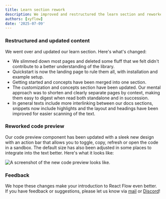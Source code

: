 ```yaml
---
title: Learn section rework
description: We improved and restructured the learn section and reworked the code preview.
authors: [xyflow]
date: '2025-07-09'
---
```


### Restructured and updated content

We went over and updated our learn section. Here's what's changed:

- We slimmed down most pages and deleted some fluff that we felt didn't contribute to a
  better understanding of the library.
- Quickstart is now the landing page to rule them all, with installation and example setup.
- Getting started and concepts have been merged into one section.
- The customization and concepts section have been updated. Our mental approach was to shorten and
  clearly separate pages by context, making them easy to digest when read both standalone and in succession.
- In general texts include more interlinking between our docs sections, snippets now
  include highlights and the layout and headings have been improved for easier scanning of
  the text.

### Reworked code preview

Our code preview component has been updated with a sleek new design with an action bar that allows you to
toggle, copy, refresh or open the code in a sandbox. The default size has also been adjusted in
some places to integrate into the text better. Here's what it looks like: 

<Image
  src="/img/whats-new/code-preview-update.png"
  alt="A screenshot of the new code preview looks like."
/>

### Feedback

We hope these changes make your introduction to React Flow even better. If you
have feedback or suggestions, please let us know via [mail](mailto:info@xyflow.com) or
[Discord](https://discord.com/invite/RVmnytFmGW)!
